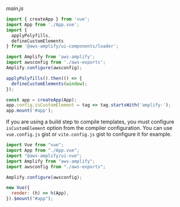 _main.js_

<BlockSwitcher>
<CodeBlock name="Vue 3">

```js
import { createApp } from 'vue';
import App from './App.vue';
import { 
  applyPolyfills,
  defineCustomElements
} from '@aws-amplify/ui-components/loader';

import Amplify from 'aws-amplify';
import awsconfig from './aws-exports';
Amplify.configure(awsconfig);

applyPolyfills().then(() => {
  defineCustomElements(window);
});

const app = createApp(App);
app.config.isCustomElement = tag => tag.startsWith('amplify-');
app.mount('#app');
```

<Callout>

If you are using a build step to compile templates, you must configure `isCustomElement` option from the compiler configuration. You can use <amplify-external-link href="https://gist.github.com/wlee221/3d47f9598d5ad85bfa7a138bad112c3c"><code>vue.config.js</code></amplify-external-link> gist or <amplify-external-link href="https://gist.github.com/wlee221/3d47f9598d5ad85bfa7a138bad112c3c"><code>vite.config.js</code></amplify-external-link> gist to configure it for example. 

</Callout>

</CodeBlock>
<CodeBlock name="Vue 2">

```js
import Vue from "vue";
import App from "./App.vue";
import "@aws-amplify/ui-vue";
import Amplify from "aws-amplify";
import awsconfig from "./aws-exports";

Amplify.configure(awsconfig);

new Vue({
  render: (h) => h(App),
}).$mount("#app");
```

</CodeBlock>
</BlockSwitcher>
